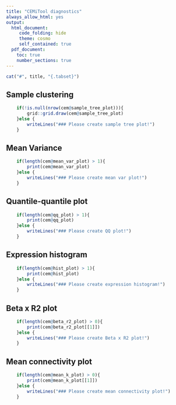 ```yaml
---
title: "CEMiTool diagnostics"
always_allow_html: yes
output:
  html_document:
     code_folding: hide
     theme: cosmo
     self_contained: true
  pdf_document:
    toc: true
    number_sections: true
---
```


```r
cat("#", title, "{.tabset}")
```

## Sample clustering
```r
    if(!is.null(nrow(cem@sample_tree_plot))){
        grid::grid.draw(cem@sample_tree_plot)
    }else {
        writeLines("### Please create sample tree plot!")
    }
```

## Mean Variance 
```r
    if(length(cem@mean_var_plot) > 1){
        print(cem@mean_var_plot)
    }else {
        writeLines("### Please create mean var plot!")
    }
```

## Quantile-quantile plot
```r
    if(length(cem@qq_plot) > 1){
        print(cem@qq_plot)
    }else {
        writeLines("### Please create QQ plot!")
    }
```

## Expression histogram
```r
    if(length(cem@hist_plot) > 1){
        print(cem@hist_plot)
    }else {
        writeLines("### Please create expression histogram!")
    }
```

## Beta x R2 plot
```r
    if(length(cem@beta_r2_plot) > 0){
        print(cem@beta_r2_plot[[1]])
    }else {
        writeLines("### Please create Beta x R2 plot!")
    }
```

## Mean connectivity plot
```r
    if(length(cem@mean_k_plot) > 0){
        print(cem@mean_k_plot[[1]])
    }else {
        writeLines("### Please create mean connectivity plot!")
    }
```